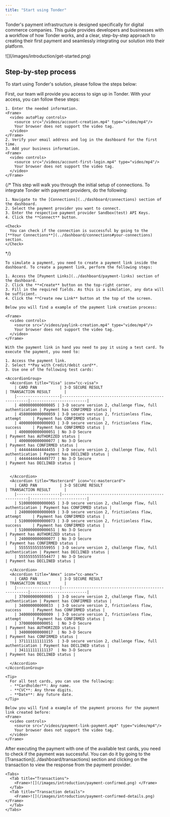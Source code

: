 ```yaml
---
title: "Start using Tonder"
---
```


Tonder's payment infrastructure is designed specifically for digital commerce companies. This guide provides developers and businesses with a workflow of how Tonder works, and a clear, step-by-step approach to creating their first payment and seamlessly integrating our solution into their platform.

<Frame>![](/images/introduction/get-started.png) </Frame>

## Step-by-step process

To start using Tonder's solution, please follow the steps below:

<Steps>
  <Step title="Set up your account">
    First, our team will provide you access to sign up in Tonder. With your access, you can follow these steps:

    1. Enter the needed information.
    <Frame>
      <video autoPlay controls>
        <source src="/videos/account-creation.mp4" type="video/mp4"/>
        Your browser does not support the video tag.
      </video>
    </Frame>
    2. Verify your email address and log in the dashboard for the first time.
    3. Add your business information.
    <Frame>
      <video controls>
        <source src="/videos/account-first-login.mp4" type="video/mp4"/>
        Your browser does not support the video tag.
      </video>
    </Frame>
  </Step>

  {/* <Step title="Connect to providers">
    This step will walk you through the initial setup of connections.
    To integrate Tonder with payment providers, do the following:

    1. Navigate to the [Connections](../dashboard/connections) section of the dashboard.
    2. Select the payment provider you want to connect.
    3. Enter the respective payment provider Sandbox(test) API Keys.
    4. Click the **Connect** button.

    <Check>
      You can check if the connection is successful by going to the [**Your Connections**](../dashboard/connections#your-connections) section.
    </Check>
  </Step> */}

  <Step title="Create a payment link">

    To simulate a payment, you need to create a payment link inside the dashboard. To create a payment link, perform the following steps:

    1. Access the [Payment Links](../dashboard/payment-links) section of the dashboard.
    2. Click the **+Create** button on the top-right corner.
    3. Fill in the required fields. As this is a simulation, any data will be sufficient.
    4. Click the **Create new Link** button at the top of the screen.

    Below you will find a example of the payment link creation process:

    <Frame>
      <video controls>
        <source src="/videos/paylink-creation.mp4" type="video/mp4"/>
        Your browser does not support the video tag.
      </video>
    </Frame>
  </Step>

  <Step title="Process your first payment">    
    
    With the payment link in hand you need to pay it using a test card. To execute the payment, you need to:

    1. Access the payment link.
    2. Select **Pay with Credit/debit card**.
    3. Use one of the following test cards:

    <AccordionGroup>
      <Accordion title="Visa" icon="cc-visa">
        | CARD PAN          | 3-D SECURE RESULT                                     | TRANSACTION RESULT      |
        |-------------------|-------------------------------------------------------|-------------------------|
        | 4000000000000085 | 3-D secure version 2, challenge flow, full authentication | Payment has CONFIRMED status |
        | 4580000000000059 | 3-D secure version 2, frictionless flow, attempt     | Payment has CONFIRMED status |
        | 4000000000000093 | 3-D secure version 2, frictionless flow, success     | Payment has CONFIRMED status |
        | 4000000000000051 | No 3-D Secure                                         | Payment has AUTHORIZED status |
        | 4000000000000077 | No 3-D Secure                                         | Payment has CONFIRMED status |
        | 4444444444444455 | 3-D secure version 2, challenge flow, full authentication | Payment has DECLINED status |
        | 4444444444449777 | No 3-D Secure                                         | Payment has DECLINED status |


      </Accordion>
      <Accordion title="Mastercard" icon="cc-mastercard">
        | CARD PAN          | 3-D SECURE RESULT                                     | TRANSACTION RESULT      |
        |-------------------|-------------------------------------------------------|-------------------------|
        | 5100000000000065 | 3-D secure version 2, challenge flow, full authentication | Payment has CONFIRMED status |
        | 2400000000000069 | 3-D secure version 2, frictionless flow, attempt     | Payment has CONFIRMED status |
        | 5100000000000073 | 3-D secure version 2, frictionless flow, success     | Payment has CONFIRMED status |
        | 5100000000000651 | No 3-D Secure                                         | Payment has AUTHORIZED status |
        | 2400000000000077 | No 3-D Secure                                         | Payment has CONFIRMED status |
        | 5555555555559955 | 3-D secure version 2, challenge flow, full authentication | Payment has DECLINED status |
        | 5555555555554477 | No 3-D Secure                                         | Payment has DECLINED status |

      </Accordion>
      <Accordion title="Amex" icon="cc-amex">
        | CARD PAN          | 3-D SECURE RESULT                                     | TRANSACTION RESULT      |
        |-------------------|-------------------------------------------------------|-------------------------|
        | 370000000000085  | 3-D secure version 2, challenge flow, full authentication | Payment has CONFIRMED status |
        | 340000000000033  | 3-D secure version 2, frictionless flow, success     | Payment has CONFIRMED status |
        | 340000000000009  | 3-D secure version 2, frictionless flow, attempt     | Payment has CONFIRMED status |
        | 370000000000051  | No 3-D Secure                                         | Payment has AUTHORIZED status |
        | 340000000000017  | No 3-D Secure                                         | Payment has CONFIRMED status |
        | 371111111111155  | 3-D secure version 2, challenge flow, full authentication | Payment has DECLINED status |
        | 341111111111137  | No 3-D Secure                                         | Payment has DECLINED status |

      </Accordion>
    </AccordionGroup>

    <Tip>
      For all test cards, you can use the following:
      - **Cardholder**: Any name.
      - **CVC**: Any three digits.
      - **Date**: Any future date.
    </Tip>

    Below you will find a example of the payment process for the payment link created before:
    <Frame>
      <video controls>
        <source src="/videos/payment-link-payment.mp4" type="video/mp4"/>
        Your browser does not support the video tag.
      </video>
    </Frame>
  </Step>

  <Step title="Validate the payment">
    After executing the payment with one of the available test cards, you need to check if the payment was successful. You can do it by going to the [Transaction](../dashboard/transactions) section and clicking on the transaction to view the response from the payment provider.

    <Tabs>
      <Tab title="Transactions">
        <Frame>![](/images/introduction/payment-confirmed.png) </Frame>
      </Tab>
      <Tab title="Transaction details">
        <Frame>![](/images/introduction/payment-confirmed-details.png) </Frame>
      </Tab>
    </Tabs>
  </Step>
</Steps>
